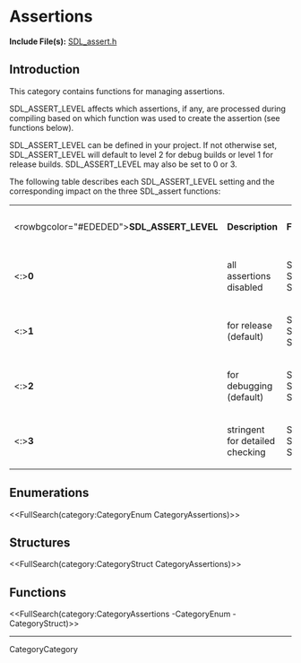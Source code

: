 <!-- #master-page:CategoryTemplate -->
<!-- #master-date:Unknown-Date -->
<!-- format wiki -->
<!-- language en -->

= Assertions =

'''Include File(s):''' [http://hg.libsdl.org/SDL/file/default/include/SDL_assert.h SDL_assert.h]


== Introduction ==
This category contains functions for managing assertions.

SDL_ASSERT_LEVEL affects which assertions, if any, are processed during compiling based on which function was used to create the assertion (see functions below).  

SDL_ASSERT_LEVEL can be defined in your project.  If not otherwise set, SDL_ASSERT_LEVEL will default to level 2 for debug builds or level 1 for release builds.  SDL_ASSERT_LEVEL may also be set to 0 or 3.  

The following table describes each SDL_ASSERT_LEVEL setting and the corresponding impact on the three SDL_assert functions:

{|
|<rowbgcolor="#EDEDED">'''SDL_ASSERT_LEVEL'''
|'''Description'''
|'''Function'''
|'''Function Status'''
|-
|<:>'''0'''
|all assertions disabled
|SDL_assert<br/>SDL_assert_release<br/>SDL_assert_paranoid
|disabled<br/>disabled<br/>disabled
|-
|<:>'''1'''
|for release (default)
|SDL_assert<br/>SDL_assert_release<br/>SDL_assert_paranoid
|disabled<br/>'''enabled'''<br/>disabled
|-
|<:>'''2'''
|for debugging (default)
|SDL_assert<br/>SDL_assert_release<br/>SDL_assert_paranoid
|'''enabled'''<br/>'''enabled'''<br/>disabled
|-
|<:>'''3'''
|stringent for detailed checking
|SDL_assert<br/>SDL_assert_release<br/>SDL_assert_paranoid
|'''enabled'''<br/>'''enabled'''<br/>'''enabled'''
|}


== Enumerations ==

<<FullSearch(category:CategoryEnum CategoryAssertions)>>

== Structures ==

<<FullSearch(category:CategoryStruct CategoryAssertions)>>

== Functions ==

<<FullSearch(category:CategoryAssertions -CategoryEnum -CategoryStruct)>>


----
CategoryCategory
